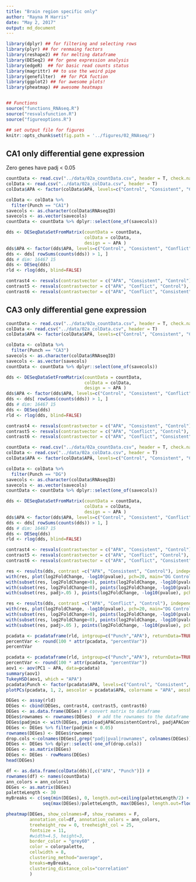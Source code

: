 ```yaml
---
title: "Brain region specific only"
author: "Rayna M Harris"
date: "May 2, 2017"
output: md_document
---
```

```r
library(dplyr) ## for filtering and selecting rows
library(plyr) ## for renmaing factors
library(reshape2) ## for melting dataframe
library(DESeq2) ## for gene expression analysis
library(edgeR)  ## for basic read counts status
library(magrittr) ## to use the weird pipe
library(genefilter)  ## for PCA fuction
library(ggplot2) ## for awesome plots!
library(pheatmap) ## awesome heatmaps


## Functions
source("functions_RNAseq.R")
source("resvalsfunction.R")
source("figureoptions.R")

## set output file for figures 
knitr::opts_chunk$set(fig.path = '../figures/02_RNAseq/')
```

## CA1 only differential gene expression
Zero genes have padj < 0.05

```r
countData <- read.csv("../data/02a_countData.csv", header = T, check.names = F, row.names = 1)
colData <- read.csv("../data/02a_colData.csv", header = T)
colData$APA <- factor(colData$APA, levels=c("Control", "Consistent", "Conflict"))

colData <- colData %>% 
  filter(Punch == "CA1") 
savecols <- as.character(colData$RNAseqID) 
savecols <- as.vector(savecols) 
countData <- countData %>% dplyr::select(one_of(savecols)) 

dds <- DESeqDataSetFromMatrix(countData = countData,
                              colData = colData,
                              design = ~ APA )
dds$APA <- factor(dds$APA, levels=c("Control", "Consistent", "Conflict"))
dds <- dds[ rowSums(counts(dds)) > 1, ] 
dds # dim: 16467 15  
dds <- DESeq(dds)
rld <- rlog(dds, blind=FALSE)

contrast4 <- resvals(contrastvector = c("APA", "Consistent", "Control"), mypadj = 0.05) #0
contrast5 <- resvals(contrastvector = c("APA", "Conflict", "Control"), mypadj = 0.05) #0
contrast6 <- resvals(contrastvector = c("APA", "Conflict", "Consistent"), mypadj = 0.05) # 0 
```

## CA3 only differential gene expression

```r
countData <- read.csv("../data/02a_countData.csv", header = T, check.names = F, row.names = 1)
colData <- read.csv("../data/02a_colData.csv", header = T)
colData$APA <- factor(colData$APA, levels=c("Control", "Consistent", "Conflict"))

colData <- colData %>% 
  filter(Punch == "CA3") 
savecols <- as.character(colData$RNAseqID) 
savecols <- as.vector(savecols) 
countData <- countData %>% dplyr::select(one_of(savecols)) 

dds <- DESeqDataSetFromMatrix(countData = countData,
                              colData = colData,
                              design = ~ APA )
dds$APA <- factor(dds$APA, levels=c("Control", "Consistent", "Conflict"))
dds <- dds[ rowSums(counts(dds)) > 1, ] 
dds # dim: 16467 15  
dds <- DESeq(dds)
rld <- rlog(dds, blind=FALSE)

contrast4 <- resvals(contrastvector = c("APA", "Consistent", "Control"), mypadj = 0.05) #0
contrast5 <- resvals(contrastvector = c("APA", "Conflict", "Control"), mypadj = 0.05) #0
contrast6 <- resvals(contrastvector = c("APA", "Conflict", "Consistent"), mypadj = 0.05) # 3 
```



```r
countData <- read.csv("../data/02a_countData.csv", header = T, check.names = F, row.names = 1)
colData <- read.csv("../data/02a_colData.csv", header = T)
colData$APA <- factor(colData$APA, levels=c("Control", "Consistent", "Conflict"))

colData <- colData %>% 
  filter(Punch == "DG") 
savecols <- as.character(colData$RNAseqID) 
savecols <- as.vector(savecols) 
countData <- countData %>% dplyr::select(one_of(savecols)) 

dds <- DESeqDataSetFromMatrix(countData = countData,
                              colData = colData,
                              design = ~ APA )
dds$APA <- factor(dds$APA, levels=c("Control", "Consistent", "Conflict"))
dds <- dds[ rowSums(counts(dds)) > 1, ] 
dds # dim: 16467 15  
dds <- DESeq(dds)
rld <- rlog(dds, blind=FALSE)

contrast4 <- resvals(contrastvector = c("APA", "Consistent", "Control"), mypadj = 0.05) #101
contrast5 <- resvals(contrastvector = c("APA", "Conflict", "Control"), mypadj = 0.05) #39
contrast6 <- resvals(contrastvector = c("APA", "Conflict", "Consistent"), mypadj = 0.05) # 0 

res <- results(dds, contrast =c("APA", "Consistent", "Control"), independentFiltering = F)
with(res, plot(log2FoldChange, -log10(pvalue), pch=20, main="DG Control - Consistent"))
with(subset(res, log2FoldChange>0), points(log2FoldChange, -log10(pvalue), pch=20, col=c("#f4a582")))
with(subset(res, log2FoldChange<0), points(log2FoldChange, -log10(pvalue), pch=20, col=c("#404040")))
with(subset(res, padj>.05 ), points(log2FoldChange, -log10(pvalue), pch=20, col="grey"))

res <- results(dds, contrast =c("APA", "Conflict", "Control"), independentFiltering = F)
with(res, plot(log2FoldChange, -log10(pvalue), pch=20, main="DG Control - Conflict"))
with(subset(res, log2FoldChange>0), points(log2FoldChange, -log10(pvalue), pch=20, col=c("#ca0020")))
with(subset(res, log2FoldChange<0), points(log2FoldChange, -log10(pvalue), pch=20, col=c("#404040")))
with(subset(res, padj>.05 ), points(log2FoldChange, -log10(pvalue), pch=20, col="grey"))

pcadata <- pcadataframe(rld, intgroup=c("Punch","APA"), returnData=TRUE)
percentVar <- round(100 * attr(pcadata, "percentVar"))
percentVar

pcadata <- pcadataframe(rld, intgroup=c("Punch","APA"), returnData=TRUE)
percentVar <- round(100 * attr(pcadata, "percentVar"))
aov1 <- aov(PC1 ~ APA, data=pcadata)
summary(aov1) 
TukeyHSD(aov1, which = "APA")
pcadata$Punch <- factor(pcadata$APA, levels=c("Control", "Consistent", "Conflict"))
plotPCs(pcadata, 1, 2, aescolor = pcadata$APA, colorname = "APA", aesshape = pcadata$APA, shapename = "APA",  colorvalues = colorvalAPA)

DEGes <- assay(rld)
DEGes <- cbind(DEGes, contrast4, contrast5, contrast6)
DEGes <- as.data.frame(DEGes) # convert matrix to dataframe
DEGes$rownames <- rownames(DEGes)  # add the rownames to the dataframe
DEGes$padjmin <- with(DEGes, pmin(padjAPAConsistentControl, padjAPAConflictControl, padjAPAConflictConsistent)) # create new col with min padj
DEGes <- DEGes %>% filter(padjmin < 0.05)
rownames(DEGes) <- DEGes$rownames
drop.cols <-colnames(DEGes[,grep("padj|pval|rownames", colnames(DEGes))])
DEGes <- DEGes %>% dplyr::select(-one_of(drop.cols))
DEGes <- as.matrix(DEGes)
DEGes <- DEGes - rowMeans(DEGes)
head(DEGes)

df <- as.data.frame(colData(dds)[,c("APA", "Punch")]) #
rownames(df) <- names(countData)
ann_colors = ann_colors1 
DEGes <- as.matrix(DEGes) 
paletteLength <- 30
myBreaks <- c(seq(min(DEGes), 0, length.out=ceiling(paletteLength/2) + 1), 
              seq(max(DEGes)/paletteLength, max(DEGes), length.out=floor(paletteLength/2)))

pheatmap(DEGes, show_colnames=F, show_rownames = F,
         annotation_col=df, annotation_colors = ann_colors,
         treeheight_row = 0, treeheight_col = 25,
         fontsize = 11, 
         #width=4.5, height=3,
         border_color = "grey60" ,
         color = colorpalette,
         cellwidth = 8, 
         clustering_method="average",
         breaks=myBreaks,
         clustering_distance_cols="correlation" 
         )
```


